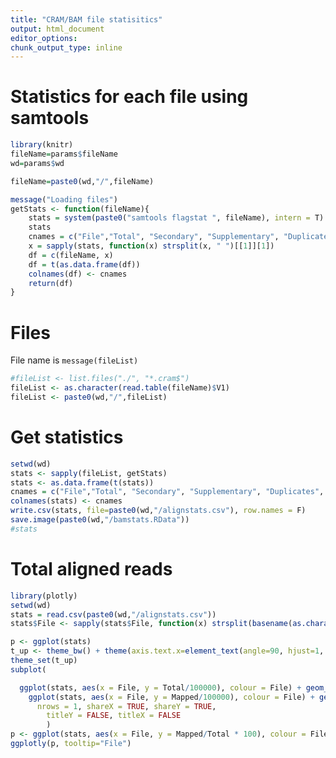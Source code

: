 ```yaml
---
title: "CRAM/BAM file statisitics"
output: html_document
editor_options: 
chunk_output_type: inline
---
```



# Statistics for each file using samtools
```r
library(knitr)
fileName=params$fileName
wd=params$wd

fileName=paste0(wd,"/",fileName)

message("Loading files")
getStats <- function(fileName){
    stats = system(paste0("samtools flagstat ", fileName), intern = T)
    stats
    cnames = c("File","Total", "Secondary", "Supplementary", "Duplicates", "Mapped", "PairedInSequencing", "Read1", "Read2", "PairedInMapping","WithItselfAndMateMapped","Singletons","MateInDiffChrom","MateInDiffChom_mapqGT5")
    x = sapply(stats, function(x) strsplit(x, " ")[[1]][1])
    df = c(fileName, x)
    df = t(as.data.frame(df))
    colnames(df) <- cnames
    return(df)
}
```

# Files
File name is `message(fileList)`
```r
#fileList <- list.files("./", "*.cram$")
fileList <- as.character(read.table(fileName)$V1)
fileList <- paste0(wd,"/",fileList)
```

# Get statistics
```r
setwd(wd)
stats <- sapply(fileList, getStats)
stats <- as.data.frame(t(stats))
cnames = c("File","Total", "Secondary", "Supplementary", "Duplicates", "Mapped", "PairedInSequencing", "Read1", "Read2", "PairedInMapping","WithItselfAndMateMapped","Singletons","MateInDiffChrom","MateInDiffChom_mapqGT5")
colnames(stats) <- cnames
write.csv(stats, file=paste0(wd,"/alignstats.csv"), row.names = F)
save.image(paste0(wd,"/bamstats.RData"))
#stats
```

# Total aligned reads
```r
library(plotly)
setwd(wd)
stats = read.csv(paste0(wd,"/alignstats.csv"))
stats$File <- sapply(stats$File, function(x) strsplit(basename(as.character(x)), "[.]")[[1]][1])

p <- ggplot(stats) 
t_up <- theme_bw() + theme(axis.text.x=element_text(angle=90, hjust=1, vjust=0.5))
theme_set(t_up)
subplot(

  ggplot(stats, aes(x = File, y = Total/100000), colour = File) + geom_bar(stat = "identity") ,
    ggplot(stats, aes(x = File, y = Mapped/100000), colour = File) + geom_bar(stat = "identity"),
	  nrows = 1, shareX = TRUE, shareY = TRUE,
	    titleY = FALSE, titleX = FALSE
		)
p <- ggplot(stats, aes(x = File, y = Mapped/Total * 100), colour = File) + geom_bar(stat = "identity")
ggplotly(p, tooltip="File")
```
